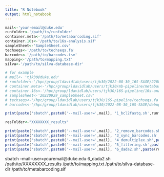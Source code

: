 ```yaml
---
title: "R Notebook"
output: html_notebook
---
```


```r
mail<-'your-email@duke.edu'
runfolder<-'/path/to/runfolder'
container.meta<-'/path/to/metabarcoding.sif'
container.16s<-'/path/to/16s-analysis.sif'
sampleSheet<-'SampleSheet.csv'
techseqs<-'/path/to/techseqs.fa'
barcodes<-'/path/to/barcodes.tsv'
mapping<-'/path/to/mapping.txt'
silva<-'/path/to/silva-database-dir'

# for example
# mail<- 'tjk30@duke.edu'
# runfolder<-'/hpc/group/ldavidlab/users/tjk30/2022-08-30_16S-SAGE/220830_MN00462_0233_A000H52VNN'
# container.meta<-'/hpc/group/ldavidlab/users/tjk30/mb-pipeline/metabarcoding.sif'
# container.16s<-'/hpc/group/ldavidlab/users/tjk30/16S-pipeline/16s-analysis.sif'
# sampleSheet<-'20220929_sampleSheet.csv'
# techseqs<-'/hpc/group/ldavidlab/users/tjk30/16S-pipeline/techseqs.fa'
# barcodes<-'/hpc/group/ldavidlab/users/tjk30/2022-08-30_16S-SAGE/debug_results/0_mapping/barcodes.txt'

```

```r
print(paste('sbatch',paste0('--mail-user=',mail), '1_bcl2fastq.sh',runfolder,container.16s,sampleSheet))
```

```r
resFolder<-"XXXXXXXX_results"
```

```r
print(paste('sbatch',paste0('--mail-user=',mail), '2_remove_barcodes.sh',paste(runfolder,resFolder,"0_data_raw",sep='/'),techseqs))
print(paste('sbatch',paste0('--mail-user=',mail), '3_sync_barcodes.sh',paste(runfolder,resFolder,sep='/'),container.16s))
print(paste('sbatch',paste0('--mail-user=',mail), '4_demultiplex.sh',paste(runfolder,resFolder,sep='/'),barcodes, container.16s))
print(paste('sbatch',paste0('--mail-user=',mail), '5_filtering.sh',paste(runfolder,resFolder,sep='/'),container.16s))
print(paste('sbatch',paste0('--mail-user=',mail), '6_dada2.sh',paste(runfolder,resFolder,sep='/'),mapping,silva,container.meta))

```
sbatch --mail-user=youremail@duke.edu 6_dada2.sh /path/to/XXXXXXXX_results /path/to/mapping.txt /path/to/silva-database-dir /path/to/metabarcoding.sif 